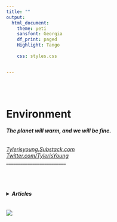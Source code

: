 ```yaml
---
title: ""
output:
  html_document:
    theme: yeti
    sansfont: Georgia
    df_print: paged
    Highlight: Tango
    
    css: styles.css


---
```


<br>
<br>

<h1>**Environment**</h1> 
<h6>
***The planet will warm, and we will be fine.***  
</h6>

*[Tylerisyoung.Substack.com](https://tylerisyoung.substack.com/?target=_blank)   
[Twitter.com/TylerisYoung](https://twitter.com/Tylerisyoung/?tagets=_blank)*  
 _________________________
 
 <br>
  <br>
<h4>
<details><summary>***Articles***</summary>
[ ](./n/a.html)  
  
Story: [*The REI Campaign*](./thereicampaign.html)    

Article: [*Deep Ecology*](./deepecology.html)   
  
Article: [*From Canada to Coos Bay, The Politics of a Pipeline*](./Fromcanadatocoosbay.html) *Published in: Ethos & The Daily Emerald*
</details>
</h4>

 
 <br>
 ![](images/Climatescienceandactivism.png)